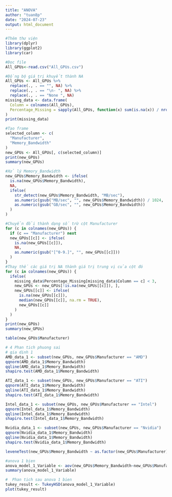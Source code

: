 ```yaml
---
title: "ANOVA"
author: "tuan8p"
date: "2024-07-23"
output: html_document
---
```


```r
#Thêm thư viện
library(dplyr)
library(ggplot2)
library(car)
```

```r
#Đọc file
All_GPUs<-read.csv("All_GPUs.csv")
```

```r
#Đồng bộ giá trị khuyết thành NA
All_GPUs <- All_GPUs %>% 
  replace(., . == "", NA) %>%
  replace(., . == "\n- ", NA) %>%
  replace(., . == "None ", NA)
missing_data <- data.frame(
  Column = colnames(All_GPUs),
  Percentage_Missing = sapply(All_GPUs, function(x) sum(is.na(x)) / nrow(All_GPUs) * 100)
)
print(missing_data)
```

```r
#Tạo frame
selected_column <- c(
  "Manufacturer",
  "Memory_Bandwidth"
)
new_GPUs <- All_GPUs[, c(selected_column)]
print(new_GPUs)
summary(new_GPUs)
```

```r
#Xử lý Memory_Bandwidth
new_GPUs$Memory_Bandwidth <- ifelse(
  is.na(new_GPUs$Memory_Bandwidth),
  NA,
  ifelse(
    str_detect(new_GPUs$Memory_Bandwidth, "MB/sec"),
    as.numeric(gsub("MB/sec", "", new_GPUs$Memory_Bandwidth)) / 1024,
    as.numeric(gsub("GB/sec", "", new_GPUs$Memory_Bandwidth))
  )
)
```

```r
#Chuyển đổi thành dạng số trừ cột Manufacturer
for (c in colnames(new_GPUs)) {
  if (c == "Manufacturer") next
  new_GPUs[[c]] <- ifelse(
    is.na(new_GPUs[[c]]),
    NA,
    as.numeric(gsub("[^0-9.]", "", new_GPUs[[c]]))
  )
}
#Thay thế các giá trị NA thành giá trị trung vị của cột đó
for (c in colnames(new_GPUs)) {
  ifelse(
    missing_data$Percentage_Missing[missing_data$Column == c] < 3,
    new_GPUs <- new_GPUs[!is.na(new_GPUs[[c]]), ],
    new_GPUs[[c]] <- ifelse(
      is.na(new_GPUs[[c]]),
      median(new_GPUs[[c]], na.rm = TRUE),
      new_GPUs[[c]]
    )
  )
}
print(new_GPUs)
summary(new_GPUs)
```
```r
table(new_GPUs$Manufacturer)
```
```r
# 4 Phan tich phuong sai
# gia dinh 1
AMD_data_1 <- subset(new_GPUs, new_GPUs$Manufacturer == "AMD")
qqnorm(AMD_data_1$Memory_Bandwidth)
qqline(AMD_data_1$Memory_Bandwidth)
shapiro.test(AMD_data_1$Memory_Bandwidth)

ATI_data_1 <- subset(new_GPUs, new_GPUs$Manufacturer == "ATI")
qqnorm(ATI_data_1$Memory_Bandwidth)
qqline(ATI_data_1$Memory_Bandwidth)
shapiro.test(ATI_data_1$Memory_Bandwidth)

Intel_data_1 <- subset(new_GPUs, new_GPUs$Manufacturer == "Intel")
qqnorm(Intel_data_1$Memory_Bandwidth)
qqline(Intel_data_1$Memory_Bandwidth)
shapiro.test(Intel_data_1$Memory_Bandwidth)

Nvidia_data_1 <- subset(new_GPUs, new_GPUs$Manufacturer == "Nvidia")
qqnorm(Nvidia_data_1$Memory_Bandwidth)
qqline(Nvidia_data_1$Memory_Bandwidth)
shapiro.test(Nvidia_data_1$Memory_Bandwidth)

leveneTest(new_GPUs$Memory_Bandwidth ~ as.factor(new_GPUs$Manufacturer), new_GPUs)
```

```r
#anova 1 bien
anova_model_1_Variable <- aov(new_GPUs$Memory_Bandwidth~new_GPUs$Manufacturer,new_GPUs)
summary(anova_model_1_Variable)
```

```r
#  Phan tich sau anova 1 bien
tukey_result <- TukeyHSD(anova_model_1_Variable)
plot(tukey_result)
```